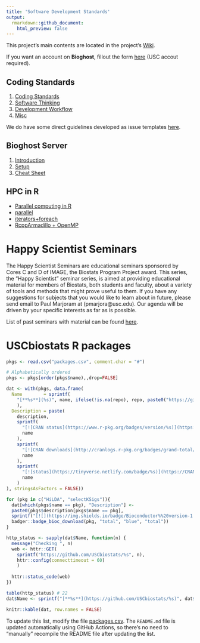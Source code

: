 ```yaml
---
title: 'Software Development Standards'
output:
  rmarkdown::github_document:
    html_preview: false
---
```


This project's main contents are located in the project's [Wiki](https://github.com/USCbiostats/CodingStandards/wiki).

If you want an account on **Bioghost**, fillout the form [here](https://forms.gle/GLKGfydPj5LmfHWq6) (USC accout required).

## Coding Standards

1.  [Coding Standards](../../wiki/Home#coding-standards)
2.  [Software Thinking](../../wiki/Home#software-thinking)
3.  [Development Workflow](../../wiki/Home#development-workflow)
4.  [Misc](../../wiki/Home#misc)

We do have some direct guidelines developed as issue templates [here](templates). 

## Bioghost Server

1.  [Introduction](../../wiki/Biogohst-server#introduction)
2.  [Setup](../../wiki/Biogohst-server#setup)
3.  [Cheat Sheet](../../wiki/Biogohst-server#cheat-sheet)

## HPC in R
    
*   [Parallel computing in R](../../wiki/HPC-in-R#parallel-computing-in-r)  
*   [parallel](../../wiki/HPC-in-R#parallel)
*   [iterators+foreach](../../wiki/HPC-in-R#foreach)
*   [RcppArmadillo + OpenMP](../../wiki/HPC-in-R#rcpparmadillo-and-openmp)

# Happy Scientist Seminars

The Happy Scientist Seminars are educational seminars sponsored by Cores C and D of IMAGE, the Biostats Program Project award. This series, the "Happy Scientist" seminar series, is aimed at providing educational material for members of Biostats, both students and faculty, about a variety of tools and methods that might prove useful to them. If you have any suggestions for subjects that you would like to learn about in future, please send email to Paul Marjoram at (pmarjora@usc.edu). Our agenda will be driven by your specific interests as far as is possible. 

List of past seminars with material can be found [here](/happy_scientist/).

# USCbiostats R packages

```r
pkgs <- read.csv("packages.csv", comment.char = "#")

# Alphabetically ordered
pkgs <- pkgs[order(pkgs$name),,drop=FALSE]

dat <- with(pkgs, data.frame(
  Name        = sprintf(
    "[**%s**](%s)", name, ifelse(!is.na(repo), repo, paste0("https://github.com/USCbiostats/", name))
    ),
  Description = paste(
    description,
    sprintf(
      "[![CRAN status](https://www.r-pkg.org/badges/version/%s)](https://CRAN.R-project.org/package=%1$s)",
      name
    ),
    sprintf(
      "[![CRAN downloads](http://cranlogs.r-pkg.org/badges/grand-total/%s)](https://cran.r-project.org/package=%1$s)",
      name
    ),
    sprintf(
      "[![status](https://tinyverse.netlify.com/badge/%s)](https://CRAN.R-project.org/package=%1$s)",
      name
    )
), stringsAsFactors = FALSE))

for (pkg in c("HiLDA", "selectKSigs")){
  dat[which(pkgs$name == pkg), "Description"] <- 
  paste0(pkgs$description[pkgs$name == pkg], 
  sprintf("[![](https://img.shields.io/badge/Bioconductor%%20version-1.0.0-green.svg)](https://www.bioconductor.org/packages/%s)", pkg), 
  badger::badge_bioc_download(pkg, "total", "blue", "total"))
}

```


```r
http_status <- sapply(dat$Name, function(n) {
  message("Checking ", n)
  web <- httr::GET(
    sprintf("https://github.com/USCbiostats/%s", n),
    httr::config(connecttimeout = 60)
    )
  
  httr::status_code(web)
})

table(http_status) # 22
dat$Name <- sprintf("[**%s**](https://github.com/USCbiostats/%s)", dat$Name, dat$Name)
```


```r
knitr::kable(dat, row.names = FALSE)
```

To update this list, modify the file [packages.csv](packages.csv). The
`README.md` file is updated automatically using GitHub Actions, so there's no
need to "manually" recompile the README file after updating the list.

